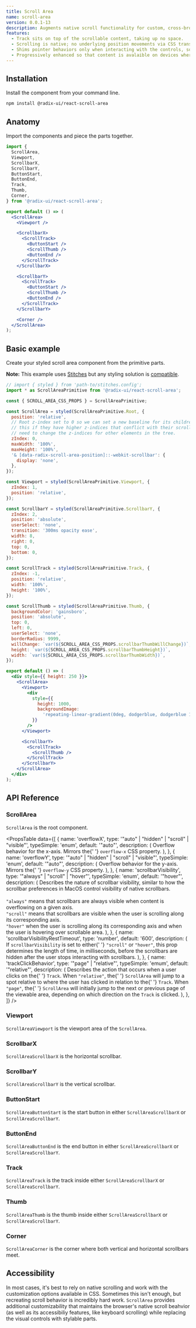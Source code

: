 ```yaml
---
title: Scroll Area
name: scroll-area
version: 0.0.1-13
description: Augments native scroll functionality for custom, cross-browser styling.
features:
  - Track sits on top of the scrollable content, taking up no space.
  - Scrolling is native; no underlying position movements via CSS transformations.
  - Shims pointer behaviors only when interacting with the controls, so keyboard controls are unaffected.
  - Progressively enhanced so that content is avalaible on devices where custom controls aren't supported.
---
```


## Installation

Install the component from your command line.

```bash
npm install @radix-ui/react-scroll-area
```

## Anatomy

Import the components and piece the parts together.

```jsx
import {
  ScrollArea,
  Viewport,
  ScrollbarX,
  ScrollbarY,
  ButtonStart,
  ButtonEnd,
  Track,
  Thumb,
  Corner,
} from '@radix-ui/react-scroll-area';

export default () => (
  <ScrollArea>
    <Viewport />

    <ScrollbarX>
      <ScrollTrack>
        <ButtonStart />
        <ScrollThumb />
        <ButtonEnd />
      </ScrollTrack>
    </ScrollbarX>

    <ScrollbarY>
      <ScrollTrack>
        <ButtonStart />
        <ScrollThumb />
        <ButtonEnd />
      </ScrollTrack>
    </ScrollbarY>

    <Corner />
  </ScrollArea>
);
```

## Basic example

Create your styled scroll area component from the primitive parts.

**Note:** This example uses [Stitches](https://stitches.dev) but any styling solution is [compatible](../overview/styling).

```jsx live manual
// import { styled } from 'path-to/stitches.config';
import * as ScrollAreaPrimitive from '@radix-ui/react-scroll-area';

const { SCROLL_AREA_CSS_PROPS } = ScrollAreaPrimitive;

const ScrollArea = styled(ScrollAreaPrimitive.Root, {
  position: 'relative',
  // Root z-index set to 0 so we can set a new baseline for its children Apps may need to override
  // this if they have higher z-indices that conflict with their scrollbars, but they should not
  // need to change the z-indices for other elements in the tree.
  zIndex: 0,
  maxWidth: '100%',
  maxHeight: '100%',
  '& [data-radix-scroll-area-position]::-webkit-scrollbar': {
    display: 'none',
  },
});

const Viewport = styled(ScrollAreaPrimitive.Viewport, {
  zIndex: 1,
  position: 'relative',
});

const ScrollbarY = styled(ScrollAreaPrimitive.ScrollbarY, {
  zIndex: 2,
  position: 'absolute',
  userSelect: 'none',
  transition: '300ms opacity ease',
  width: 8,
  right: 0,
  top: 0,
  bottom: 0,
});

const ScrollTrack = styled(ScrollAreaPrimitive.Track, {
  zIndex: -1,
  position: 'relative',
  width: '100%',
  height: '100%',
});

const ScrollThumb = styled(ScrollAreaPrimitive.Thumb, {
  backgroundColor: 'gainsboro',
  position: 'absolute',
  top: 0,
  left: 0,
  userSelect: 'none',
  borderRadius: 9999,
  willChange: `var(${SCROLL_AREA_CSS_PROPS.scrollbarThumbWillChange})`,
  height: `var(${SCROLL_AREA_CSS_PROPS.scrollbarThumbHeight})`,
  width: `var(${SCROLL_AREA_CSS_PROPS.scrollbarThumbWidth})`,
});

export default () => (
  <div style={{ height: 250 }}>
    <ScrollArea>
      <Viewport>
        <div
          style={{
            height: 1000,
            backgroundImage:
              'repeating-linear-gradient(0deg, dodgerblue, dodgerblue 10px, transparent 10px, transparent 20px)',
          }}
        />
      </Viewport>

      <ScrollbarY>
        <ScrollTrack>
          <ScrollThumb />
        </ScrollTrack>
      </ScrollbarY>
    </ScrollArea>
  </div>
);
```

## API Reference

### ScrollArea

`ScrollArea` is the root component.

<PropsTable
  data={[
    {
      name: 'overflowX',
      type: '"auto" | "hidden" | "scroll" | "visible"',
      typeSimple: 'enum',
      default: '"auto"',
      description: (
        <span>
          Overflow behavior for the x-axis. Mirrors the{' '}
          <Code>overflow-x</Code> CSS property.
        </span>
      ),
    },
    {
      name: 'overflowY',
      type: '"auto" | "hidden" | "scroll" | "visible"',
      typeSimple: 'enum',
      default: '"auto"',
      description: (
        <span>
          Overflow behavior for the y-axis. Mirrors the{' '}
          <Code>overflow-y</Code> CSS property.
        </span>
      ),
    },
    {
      name: 'scrollbarVisibility',
      type: '"always" | "scroll" | "hover"',
      typeSimple: 'enum',
      default: '"hover"',
      description: (
        <span>
          Describes the nature of scrollbar visibility, similar to how
          the scrollbar preferences in MacOS control visibility of
          native scrollbars.
          <br />
          <br />
          <Code>"always"</Code> means that scrollbars are always visible
          when content is overflowing on a given axis.
          <br />
          <Code>"scroll"</Code> means that scrollbars are visible when
          the user is scrolling along its corresponding axis.
          <br />
          <Code>"hover"</Code> when the user is scrolling along its corresponding
          axis and when the user is hovering over scrollable area.
        </span>
      ),
    },
    {
      name: 'scrollbarVisibilityRestTimeout',
      type: 'number',
      default: '600',
      description: (
        <span>
          If <Code>scrollbarVisibility</Code> is set to either{' '}
          <Code>"scroll"</Code> or <Code>"hover"</Code>, this prop
          determines the length of time, in milliseconds, before the
          scrollbars are hidden after the user stops interacting with
          scrollbars.
        </span>
      ),
    },
    {
      name: 'trackClickBehavior',
      type: '"page" | "relative"',
      typeSimple: 'emum',
      default: '"relative"',
      description: (
        <span>
          Describes the action that occurs when a user clicks on the{' '}
          <Code>Track</Code>. When <Code>"relative"</Code>, the{' '}
          <Code>ScrollArea</Code> will jump to a spot relative to
          where the user has clicked in relation to the{' '}
          <Code>Track</Code>. When <Code>"page"</Code>, the{' '}
          <Code>ScrollArea</Code> will initially jump to the next or
          previous page of the viewable area, depending on which
          direction on the <Code>Track</Code> is clicked.
        </span>
      ),
    },
  ]}
/>

### Viewport

`ScrollAreaViewport` is the viewport area of the `ScrollArea`.

### ScrollbarX

`ScrollAreaScrollbarX` is the horizontal scrollbar.

### ScrollbarY

`ScrollAreaScrollbarY` is the vertical scrollbar.

### ButtonStart

`ScrollAreaButtonStart` is the start button in either `ScrollAreaScrollbarX` or `ScrollAreaScrollbarY`.

### ButtonEnd

`ScrollAreaButtonEnd` is the end button in either `ScrollAreaScrollbarX` or `ScrollAreaScrollbarY`.

### Track

`ScrollAreaTrack` is the track inside either `ScrollAreaScrollbarX` or `ScrollAreaScrollbarY`.

### Thumb

`ScrollAreaThumb` is the thumb inside either `ScrollAreaScrollbarX` or `ScrollAreaScrollbarY`.

### Corner

`ScrollAreaCorner` is the corner where both vertical and horizontal scrollbars meet.

## Accessibility

In most cases, it's best to rely on native scrolling and work with the customization options available in CSS. Sometimes this isn't enough, but recreating scroll behavior is incredibly hard work. `ScrollArea` provides additional customizability that maintains the browser's native scroll beahvior (as well as its accessibiliy features, like keyboard scrolling) while replacing the visual controls with stylable parts.
